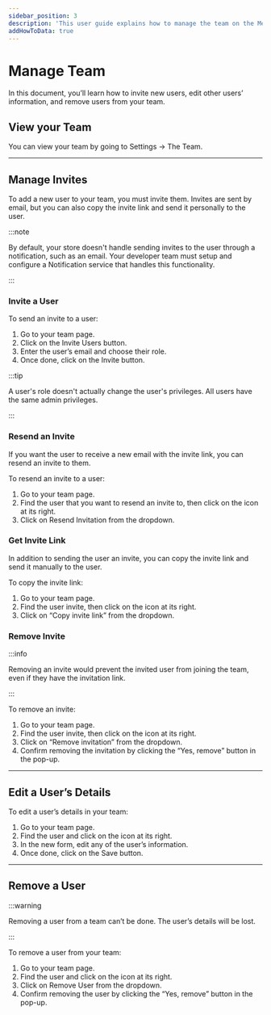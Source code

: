 ---
sidebar_position: 3
description: 'This user guide explains how to manage the team on the Medusa admin. Learn how to invite users to your team and edit their details.'
addHowToData: true
---


# Manage Team

In this document, you’ll learn how to invite new users, edit other users’ information, and remove users from your team.

## View your Team

You can view your team by going to Settings → The Team.

---

## Manage Invites

To add a new user to your team, you must invite them. Invites are sent by email, but you can also copy the invite link and send it personally to the user.

:::note

By default, your store doesn't handle sending invites to the user through a notification, such as an email. Your developer team must setup and configure a Notification service that handles this functionality.

:::

### Invite a User

To send an invite to a user:

1. Go to your team page.
2. Click on the Invite Users button.
3. Enter the user’s email and choose their role.
4. Once done, click on the Invite button.

:::tip

A user's role doesn't actually change the user's privileges. All users have the same admin privileges.

:::

### Resend an Invite

If you want the user to receive a new email with the invite link, you can resend an invite to them.

To resend an invite to a user:

1. Go to your team page.
2. Find the user that you want to resend an invite to, then click on the <UiIcon lightIcon="https://res.cloudinary.com/dza7lstvk/image/upload/v1667999308/Medusa%20Docs/UI%20Icons/1ordBC6_ssysel.png" darkIcon="https://res.cloudinary.com/dza7lstvk/image/upload/v1667999326/Medusa%20Docs/UI%20Icons/dSwWYBH_stzgoi.png" alt="three dots" /> icon at its right.
3. Click on Resend Invitation from the dropdown.

### Get Invite Link

In addition to sending the user an invite, you can copy the invite link and send it manually to the user.

To copy the invite link:

1. Go to your team page.
2. Find the user invite, then click on the <UiIcon lightIcon="https://res.cloudinary.com/dza7lstvk/image/upload/v1667999308/Medusa%20Docs/UI%20Icons/1ordBC6_ssysel.png" darkIcon="https://res.cloudinary.com/dza7lstvk/image/upload/v1667999326/Medusa%20Docs/UI%20Icons/dSwWYBH_stzgoi.png" alt="three dots" /> icon at its right.
3. Click on “Copy invite link” from the dropdown.

### Remove Invite

:::info

Removing an invite would prevent the invited user from joining the team, even if they have the invitation link.

:::

To remove an invite:

1. Go to your team page.
2. Find the user invite, then click on the <UiIcon lightIcon="https://res.cloudinary.com/dza7lstvk/image/upload/v1667999308/Medusa%20Docs/UI%20Icons/1ordBC6_ssysel.png" darkIcon="https://res.cloudinary.com/dza7lstvk/image/upload/v1667999326/Medusa%20Docs/UI%20Icons/dSwWYBH_stzgoi.png" alt="three dots" /> icon at its right.
3. Click on “Remove invitation” from the dropdown.
4. Confirm removing the invitation by clicking the “Yes, remove” button in the pop-up.

---

## Edit a User’s Details

To edit a user’s details in your team:

1. Go to your team page.
2. Find the user and click on the <UiIcon lightIcon="https://res.cloudinary.com/dza7lstvk/image/upload/v1667999308/Medusa%20Docs/UI%20Icons/1ordBC6_ssysel.png" darkIcon="https://res.cloudinary.com/dza7lstvk/image/upload/v1667999326/Medusa%20Docs/UI%20Icons/dSwWYBH_stzgoi.png" alt="three dots" /> icon at its right.
3. In the new form, edit any of the user’s information.
4. Once done, click on the Save button.

---

## Remove a User

:::warning

Removing a user from a team can’t be done. The user’s details will be lost.

:::

To remove a user from your team:

1. Go to your team page.
2. Find the user and click on the <UiIcon lightIcon="https://res.cloudinary.com/dza7lstvk/image/upload/v1667999308/Medusa%20Docs/UI%20Icons/1ordBC6_ssysel.png" darkIcon="https://res.cloudinary.com/dza7lstvk/image/upload/v1667999326/Medusa%20Docs/UI%20Icons/dSwWYBH_stzgoi.png" alt="three dots" /> icon at its right.
3. Click on Remove User from the dropdown.
4. Confirm removing the user by clicking the “Yes, remove” button in the pop-up.
